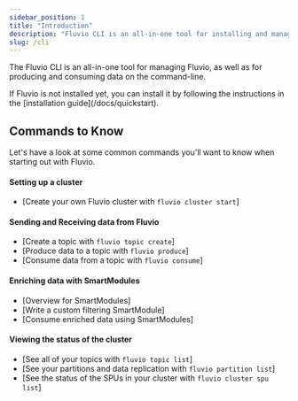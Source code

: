 ```yaml
---
sidebar_position: 1
title: "Introduction"
description: "Fluvio CLI is an all-in-one tool for installing and managing Fluvio, as well as for producing and consuming data on the command-line"
slug: /cli
---
```


The Fluvio CLI is an all-in-one tool for managing Fluvio, as well as for producing and consuming data on the command-line.

<Alert title="Installation">
  If Fluvio is not installed yet, you can install it by following the instructions in the [installation guide](/docs/quickstart).
</Alert>

## Commands to Know

Let's have a look at some common commands you'll want to know when starting
out with Fluvio.

#### Setting up a cluster

- [Create your own Fluvio cluster with `fluvio cluster start`]

#### Sending and Receiving data from Fluvio

- [Create a topic with `fluvio topic create`]
- [Produce data to a topic with `fluvio produce`]
- [Consume data from a topic with `fluvio consume`]

#### Enriching data with SmartModules

- [Overview for SmartModules]
- [Write a custom filtering SmartModule]
- [Consume enriched data using SmartModules]

#### Viewing the status of the cluster

- [See all of your topics with `fluvio topic list`]
- [See your partitions and data replication with `fluvio partition list`]
- [See the status of the SPUs in your cluster with `fluvio cluster spu list`]
